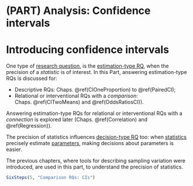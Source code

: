 # (PART) Analysis: Confidence intervals {-}



# Introducing confidence intervals {#CIIntro}

One type of
[research question](#TwoApproaches),
is the
[estimation-type RQ](#TwoApproachesCI),
when the precision of a *statistic* is of interest.
In this Part,
answering estimation-type RQs is discussed for:

* Descriptive RQs:
  Chaps.&nbsp;\@ref(CIOneProportion) to \@ref(PairedCI);
* Relational or interventional RQs with a *comparison*:
  Chaps.&nbsp;\@ref(CITwoMeans) and \@ref(OddsRatiosCI)).

Answering estimation-type RQs for relational or interventional RQs with a 
*connection* is explored later
(Chaps.&nbsp;\@ref(Correlation) and \@ref(Regression)).

The precision of statistics influences
[decision-type RQ](#TwoApproachesHT) too:
when [statistics](#StatisticsAndParameters) precisely estimate [parameters](#StatisticsAndParameters),
making decisions about parameters is easier.

The previous chapters,
where tools for describing sampling variation were introduced,
are used in this part,
to understand the precision
of statistics.


```r
SixSteps(5, "Comparison RQs: CIs")
```



